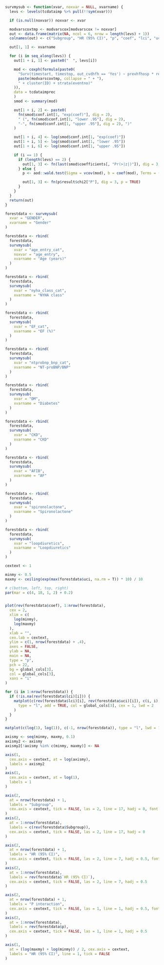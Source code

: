 ```r
survmysub <- function(xvar, noxvar = NULL, xvarname) {
  levs <- levels(tcdataimp %>% pull(!!sym(xvar)))

  if (is.null(noxvar)) noxvar <- xvar

  modvarscoxtmp <- modvarscox[modvarscox != noxvar]
  out <- data.frame(matrix(NA, ncol = 6, nrow = length(levs) + 1))
  colnames(out) <- c("Subgroup", "HR (95% CI)", "p", "coef", "lci", "uci")

  out[1, 1] <- xvarname

  for (i in seq_along(levs)) {
    out[1 + i, 1] <- paste0("  ", levs[i])

    mod <- coxph(formula(paste0(
      "Surv(timestart, timestop, out_cvdhfh == 'Yes') ~ prevhfhosp * relevel(", xvar, ", ref = '", levs[i], "') + ",
      paste(modvarscoxtmp, collapse = " + "),
      " + cluster(ID) + strata(eventno)"
    )),
    data = tcdataimprec
    )
    smod <- summary(mod)

    out[1 + i, 2] <- paste0(
      fn(smod$conf.int[1, "exp(coef)"], dig = 2),
      " (", fn(smod$conf.int[1, "lower .95"], dig = 2),
      "-", fn(smod$conf.int[1, "upper .95"], dig = 2), ")"
    )

    out[1 + i, 4] <- log(smod$conf.int[1, "exp(coef)"])
    out[1 + i, 5] <- log(smod$conf.int[1, "lower .95"])
    out[1 + i, 6] <- log(smod$conf.int[1, "upper .95"])

    if (i == 1) {
      if (length(levs) == 2) {
        out[1, 3] <- fn(last(smod$coefficients[, "Pr(>|z|)"]), dig = 3, p = TRUE)
      } else {
        p <- aod::wald.test(Sigma = vcov(mod), b = coef(mod), Terms = (length(mod$coefficients) - (length(levs) - 2)):length(mod$coefficients))

        out[1, 3] <- fn(p$result$chi2["P"], dig = 3, p = TRUE)
      }
    }
  }
  return(out)
}

forestdata <- survmysub(
  xvar = "GENDER",
  xvarname = "Gender"
)

forestdata <- rbind(
  forestdata,
  survmysub(
    xvar = "age_entry_cat",
    noxvar = "age_entry",
    xvarname = "Age (years)"
  )
)

forestdata <- rbind(
  forestdata,
  survmysub(
    xvar = "nyha_class_cat",
    xvarname = "NYHA class"
  )
)

forestdata <- rbind(
  forestdata,
  survmysub(
    xvar = "EF_cat",
    xvarname = "EF (%)"
  )
)

forestdata <- rbind(
  forestdata,
  survmysub(
    xvar = "ntprobnp_bnp_cat",
    xvarname = "NT-proBNP/BNP"
  )
)

forestdata <- rbind(
  forestdata,
  survmysub(
    xvar = "DM",
    xvarname = "Diabetes"
  )
)

forestdata <- rbind(
  forestdata,
  survmysub(
    xvar = "CKD",
    xvarname = "CKD"
  )
)

forestdata <- rbind(
  forestdata,
  survmysub(
    xvar = "AFIB",
    xvarname = "AF"
  )
)

forestdata <- rbind(
  forestdata,
  survmysub(
    xvar = "spironolactone",
    xvarname = "Spironolactone"
  )
)

forestdata <- rbind(
  forestdata,
  survmysub(
    xvar = "loopdiuretics",
    xvarname = "Loopdiuretics"
  )
)
```

```r

cextext <- 1

minmy <- 0.5
maxmy <- ceiling(exp(max(forestdata$uci, na.rm = T)) * 10) / 10

# c(bottom, left, top, right)
par(mar = c(4, 18, 1, 2) + 0.2)


plot(rev(forestdata$coef), 1:nrow(forestdata),
  cex = 2,
  xlim = c(
    log(minmy),
    log(maxmy)
  ),
  xlab = "",
  cex.lab = cextext,
  ylim = c(1, nrow(forestdata) + .4),
  axes = FALSE,
  ylab = NA,
  main = NA,
  type = "p",
  pch = 22,
  bg = global_cols[3],
  col = global_cols[3],
  xaxs = "i"
)

for (i in 1:nrow(forestdata)) {
  if (!is.na(rev(forestdata$lci)[i])) {
    matplot(c(rev(forestdata$lci)[i], rev(forestdata$uci)[i]), c(i, i),
      type = "l", add = TRUE, col = global_cols[3], cex = 1, lwd = 2
    )
  }
}

matplot(c(log(1), log(1)), c(-1, nrow(forestdata)), type = "l", lwd = 1, lty = 3, add = TRUE, col = 1)

axismy <- seq(minmy, maxmy, 0.1)
axismy2 <- axismy
axismy2[!axismy %in% c(minmy, maxmy)] <- NA

axis(1,
  cex.axis = cextext, at = log(axismy),
  labels = axismy2
)
axis(1,
  cex.axis = cextext, at = log(1),
  labels = 1
)

axis(2,
  at = nrow(forestdata) + 1,
  labels = "Subgroup",
  cex.axis = cextext, tick = FALSE, las = 2, line = 17, hadj = 0, font = 2
)
axis(2,
  at = 1:nrow(forestdata),
  labels = c(rev(forestdata$Subgroup)),
  cex.axis = cextext, tick = FALSE, las = 2, line = 17, hadj = 0
)

axis(2,
  at = nrow(forestdata) + 1,
  labels = "HR (95% CI)",
  cex.axis = cextext, tick = FALSE, las = 2, line = 7, hadj = 0.5, font = 2
)
axis(2,
  at = 1:nrow(forestdata),
  labels = rev(forestdata$`HR (95% CI)`),
  cex.axis = cextext, tick = FALSE, las = 2, line = 7, hadj = 0.5
)

axis(2,
  at = nrow(forestdata) + 1,
  labels = "P interaction",
  cex.axis = cextext, tick = FALSE, las = 1, line = 1, hadj = 0.5, font = 2
)
axis(2,
  at = 1:nrow(forestdata),
  labels = rev(forestdata$p),
  cex.axis = cextext, tick = FALSE, las = 1, line = 1, hadj = 0.5
)

axis(1,
  at = (log(maxmy) + log(minmy)) / 2, cex.axis = cextext,
  labels = "HR (95% CI)", line = 1, tick = FALSE
)
```
